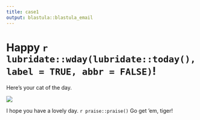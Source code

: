 ```yaml
---
title: case1
output: blastula::blastula_email
---
```


# Happy `r lubridate::wday(lubridate::today(), label = TRUE, abbr = FALSE)`!

Here's your cat of the day.

![](https://source.unsplash.com/1920x1080/?cat)

I hope you have a lovely day. `r praise::praise()` Go get 'em, tiger!